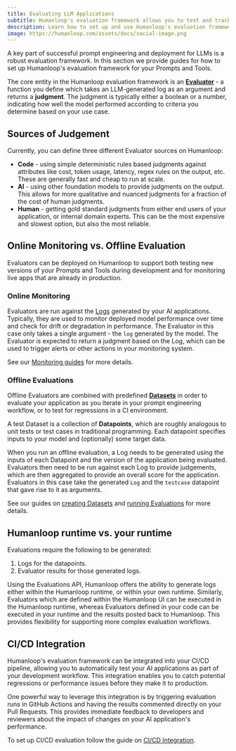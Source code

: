 ```yaml
---
title: Evaluating LLM Applications
subtitle: Humanloop's evaluation framework allows you to test and track the performance of your LLM apps in a rigorous way.
description: Learn how to set up and use Humanloop's evaluation framework to test and track the performance of your AI apps.
image: https://humanloop.com/assets/docs/social-image.png
---
```


A key part of successful prompt engineering and deployment for LLMs is a robust evaluation framework. In this section we provide guides for how to set up Humanloop's evaluation framework for your Prompts and Tools.

The core entity in the Humanloop evaluation framework is an **[Evaluator](/docs/concepts/evaluators)** - a function you define which takes an LLM-generated log as an argument and returns a **judgment**.
The judgment is typically either a boolean or a number, indicating how well the model performed according to criteria you determine based on your use case.

## Sources of Judgement

Currently, you can define three different Evaluator sources on Humanloop:

- **Code** - using simple deterministic rules based judgments against attributes like cost, token usage, latency, regex rules on the output, etc. These are generally fast and cheap to run at scale.
- **AI** - using other foundation models to provide judgments on the output. This allows for more qualitative and nuanced judgments for a fraction of the cost of human judgments.
- **Human** - getting gold standard judgments from either end users of your application, or internal domain experts. This can be the most expensive and slowest option, but also the most reliable.

## Online Monitoring vs. Offline Evaluation

Evaluators can be deployed on Humanloop to support both testing new versions of your Prompts and Tools during development and for monitoring live apps that are already in production.

### Online Monitoring

Evaluators are run against the [Logs](../concepts/logs) generated by your AI applications. Typically, they are used to monitor deployed model performance over time and check for drift or degradation in performance.
The Evaluator in this case only takes a single argument - the `log` generated by the model. The Evaluator is expected to return a judgment based on the Log,
which can be used to trigger alerts or other actions in your monitoring system.

See our [Monitoring guides](../observability/overview) for more details.

### Offline Evaluations

Offline Evaluators are combined with predefined [**Datasets**](../concepts/datasets) in order to evaluate your application as you iterate in your prompt engineering workflow, or to test for regressions in a CI environment.

A test Dataset is a collection of **Datapoints**, which are roughly analogous to unit tests or test cases in traditional programming. Each datapoint specifies inputs to your model and (optionally) some target data.

When you run an offline evaluation, a Log needs to be generated using the inputs of each Datapoint and the version of the application being evaluated. Evaluators then need to be run against each Log to provide judgements,
which are then aggregated to provide an overall score for the application. Evaluators in this case take the generated `Log` and the `testcase` datapoint that gave rise to it as arguments.

See our guides on [creating Datasets](./guides/create-dataset) and [running Evaluations](../evaluation/overview) for more details.

## Humanloop runtime vs. your runtime

Evaluations require the following to be generated:

1. Logs for the datapoints.
2. Evaluator results for those generated logs.

Using the Evaluations API, Humanloop offers the ability to generate logs either within the Humanloop runtime, or within your own runtime.
Similarly, Evaluators which are defined within the Humanloop UI can be executed in the Humanloop runtime, whereas Evaluators defined in your code can be executed in your runtime and the results posted back to Humanloop.
This provides flexibility for supporting more complex evaluation workflows.

## CI/CD Integration

Humanloop's evaluation framework can be integrated into your CI/CD pipeline, allowing you to automatically test your AI applications as part of your development workflow. This integration enables you to catch potential regressions or performance issues before they make it to production.

One powerful way to leverage this integration is by triggering evaluation runs in GitHub Actions and having the results commented directly on your Pull Requests. This provides immediate feedback to developers and reviewers about the impact of changes on your AI application's performance.

To set up CI/CD evaluation follow the guide on [CI/CD Integration](/docs/evaluation/guides/cicd-integration).
